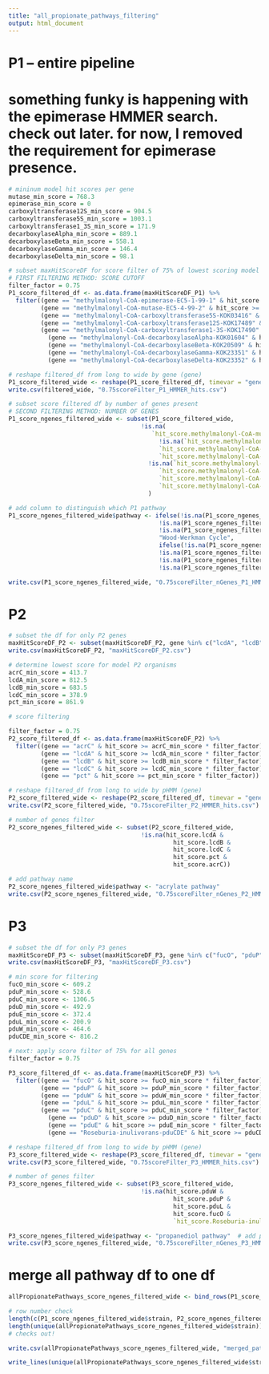 ```yaml
---
title: "all_propionate_pathways_filtering"
output: html_document
---
```


# P1 -- entire pipeline
# something funky is happening with the epimerase HMMER search. check out later. for now, I removed the requirement for epimerase presence.
```r
# mininum model hit scores per gene
mutase_min_score = 768.3
epimerase_min_score = 0
carboxyltransferase12S_min_score = 904.5
carboxyltransferase5S_min_score = 1003.1
carboxyltransferase1_3S_min_score = 171.9
decarboxylaseAlpha_min_score = 889.1
decarboxylaseBeta_min_score = 558.1
decarboxylaseGamma_min_score = 146.4
decarboxylaseDelta_min_score = 98.1

# subset maxHitScoreDF for score filter of 75% of lowest scoring model propionate producer
# FIRST FILTERING METHOD: SCORE CUTOFF
filter_factor = 0.75
P1_score_filtered_df <- as.data.frame(maxHitScoreDF_P1) %>%
  filter((gene == "methylmalonyl-CoA-epimerase-EC5-1-99-1" & hit_score >= epimerase_min_score * filter_factor) |
         (gene == "methylmalonyl-CoA-mutase-EC5-4-99-2" & hit_score >= mutase_min_score * filter_factor) |
         (gene == "methylmalonyl-CoA-carboxyltransferase5S-KOK03416" & hit_score >= carboxyltransferase5S_min_score * filter_factor) |
         (gene == "methylmalonyl-CoA-carboxyltransferase12S-KOK17489" & hit_score >= carboxyltransferase12S_min_score * filter_factor) |
         (gene == "methylmalonyl-CoA-carboxyltransferase1-3S-KOK17490" & hit_score >= carboxyltransferase1_3S_min_score * filter_factor) |
           (gene == "methylmalonyl-CoA-decarboxylaseAlpha-KOK01604" & hit_score >= decarboxylaseAlpha_min_score * filter_factor) |
           (gene == "methylmalonyl-CoA-decarboxylaseBeta-KOK20509" & hit_score >= decarboxylaseBeta_min_score * filter_factor) |
           (gene == "methylmalonyl-CoA-decarboxylaseGamma-KOK23351" & hit_score >= decarboxylaseGamma_min_score * filter_factor) |
           (gene == "methylmalonyl-CoA-decarboxylaseDelta-KOK23352" & hit_score >= decarboxylaseDelta_min_score * filter_factor))

# reshape filtered_df from long to wide by gene (gene)
P1_score_filtered_wide <- reshape(P1_score_filtered_df, timevar = "gene", direction = "wide", idvar = "strain")
write.csv(filtered_wide, "0.75scoreFilter_P1_HMMER_hits.csv")

# subset score filtered df by number of genes present
# SECOND FILTERING METHOD: NUMBER OF GENES
P1_score_ngenes_filtered_wide <- subset(P1_score_filtered_wide, 
                                     !is.na(
                                        `hit_score.methylmalonyl-CoA-mutase-EC5-4-99-2`) & ( 
                                          !is.na(`hit_score.methylmalonyl-CoA-carboxyltransferase1-3S-KOK17490` & 
                                          `hit_score.methylmalonyl-CoA-carboxyltransferase12S-KOK17489` &
                                          `hit_score.methylmalonyl-CoA-carboxyltransferase5S-KOK03416`) | 
                                       !is.na(`hit_score.methylmalonyl-CoA-decarboxylaseAlpha-KOK01604` & 
                                          `hit_score.methylmalonyl-CoA-decarboxylaseBeta-KOK20509` &
                                          `hit_score.methylmalonyl-CoA-decarboxylaseDelta-KOK23352` &
                                          `hit_score.methylmalonyl-CoA-decarboxylaseGamma-KOK23351`))
                                       )

# add column to distinguish which P1 pathway
P1_score_ngenes_filtered_wide$pathway <- ifelse(!is.na(P1_score_ngenes_filtered_wide$`hit_score.methylmalonyl-CoA-carboxyltransferase1-3S-KOK17490`) & 
                                          !is.na(P1_score_ngenes_filtered_wide$`hit_score.methylmalonyl-CoA-carboxyltransferase12S-KOK17489`) &
                                          !is.na(P1_score_ngenes_filtered_wide$`hit_score.methylmalonyl-CoA-carboxyltransferase5S-KOK03416`),
                                          "Wood-Werkman Cycle",
                                          ifelse(!is.na(P1_score_ngenes_filtered_wide$`hit_score.methylmalonyl-CoA-decarboxylaseAlpha-KOK01604`) & 
                                          !is.na(P1_score_ngenes_filtered_wide$`hit_score.methylmalonyl-CoA-decarboxylaseBeta-KOK20509`) &
                                          !is.na(P1_score_ngenes_filtered_wide$`hit_score.methylmalonyl-CoA-decarboxylaseDelta-KOK23352`) &
                                          !is.na(P1_score_ngenes_filtered_wide$`hit_score.methylmalonyl-CoA-decarboxylaseGamma-KOK23351`), "sodium-pumping decarboxylase", NA))

write.csv(P1_score_ngenes_filtered_wide, "0.75scoreFilter_nGenes_P1_HMMER_hits.csv")

```

# P2
```r
# subset the df for only P2 genes
maxHitScoreDF_P2 <- subset(maxHitScoreDF_P2, gene %in% c("lcdA", "lcdB", "lcdC", "pct", "acrC"))
write.csv(maxHitScoreDF_P2, "maxHitScoreDF_P2.csv")

# determine lowest score for model P2 organisms
acrC_min_score = 413.7
lcdA_min_score = 812.5
lcdB_min_score = 683.5
lcdC_min_score = 378.9
pct_min_score = 861.9

# score filtering

filter_factor = 0.75
P2_score_filtered_df <- as.data.frame(maxHitScoreDF_P2) %>%
  filter((gene == "acrC" & hit_score >= acrC_min_score * filter_factor) |
         (gene == "lcdA" & hit_score >= lcdA_min_score * filter_factor) |
         (gene == "lcdB" & hit_score >= lcdB_min_score * filter_factor) |
         (gene == "lcdC" & hit_score >= lcdC_min_score * filter_factor) |
         (gene == "pct" & hit_score >= pct_min_score * filter_factor))

# reshape filtered_df from long to wide by pHMM (gene)
P2_score_filtered_wide <- reshape(P2_score_filtered_df, timevar = "gene", direction = "wide", idvar = "strain")
write.csv(P2_score_filtered_wide, "0.75scoreFilter_P2_HMMER_hits.csv")

# number of genes filter
P2_score_ngenes_filtered_wide <- subset(P2_score_filtered_wide, 
                                     !is.na(hit_score.lcdA & 
                                              hit_score.lcdB &
                                              hit_score.lcdC &
                                              hit_score.pct &
                                              hit_score.acrC))

# add pathway name
P2_score_ngenes_filtered_wide$pathway <- "acrylate pathway"
write.csv(P2_score_ngenes_filtered_wide, "0.75scoreFilter_nGenes_P2_HMMER_hits.csv")

```

# P3
```r
# subset the df for only P3 genes
maxHitScoreDF_P3 <- subset(maxHitScoreDF_P3, gene %in% c("fucO", "pduP", "pduC", "pduD", "pduE", "pduL", "pduW", "Roseburia-inulivorans-pduCDE"))
write.csv(maxHitScoreDF_P3, "maxHitScoreDF_P3.csv")

# min score for filtering
fucO_min_score <- 609.2 
pduP_min_score <- 528.6
pduC_min_score <- 1306.5
pduD_min_score <- 492.9
pduE_min_score <- 372.4
pduL_min_score <- 200.9
pduW_min_score <- 464.6
pduCDE_min_score <- 816.2

# next: apply score filter of 75% for all genes
filter_factor = 0.75

P3_score_filtered_df <- as.data.frame(maxHitScoreDF_P3) %>%
  filter((gene == "fucO" & hit_score >= fucO_min_score * filter_factor) |
         (gene == "pduP" & hit_score >= pduP_min_score * filter_factor) |
         (gene == "pduW" & hit_score >= pduW_min_score * filter_factor) |
         (gene == "pduL" & hit_score >= pduL_min_score * filter_factor) |
         (gene == "pduC" & hit_score >= pduC_min_score * filter_factor) |
           (gene == "pduD" & hit_score >= pduD_min_score * filter_factor) |
           (gene == "pduE" & hit_score >= pduE_min_score * filter_factor) |
           (gene == "Roseburia-inulivorans-pduCDE" & hit_score >= pduCDE_min_score * filter_factor))

# reshape filtered_df from long to wide by pHMM (gene)
P3_score_filtered_wide <- reshape(P3_score_filtered_df, timevar = "gene", direction = "wide", idvar = "strain")
write.csv(P3_score_filtered_wide, "0.75scoreFilter_P3_HMMER_hits.csv")

# number of genes filter
P3_score_ngenes_filtered_wide <- subset(P3_score_filtered_wide, 
                                     !is.na(hit_score.pduW & 
                                              hit_score.pduP &
                                              hit_score.pduL &
                                              hit_score.fucO &
                                              `hit_score.Roseburia-inulivorans-pduCDE`))

P3_score_ngenes_filtered_wide$pathway <- "propanediol pathway"  # add pathway name
write.csv(P3_score_ngenes_filtered_wide, "0.75scoreFilter_nGenes_P3_HMMER_hits.csv")

```

# merge all pathway df to one df
```r
allPropionatePathways_score_ngenes_filtered_wide <- bind_rows(P1_score_ngenes_filtered_wide, P2_score_ngenes_filtered_wide, P3_score_ngenes_filtered_wide)

# row number check
length(c(P1_score_ngenes_filtered_wide$strain, P2_score_ngenes_filtered_wide$strain, P3_score_ngenes_filtered_wide$strain))
length(unique(allPropionatePathways_score_ngenes_filtered_wide$strain))
# checks out!

write.csv(allPropionatePathways_score_ngenes_filtered_wide, "merged_pathways_df_afterFiltering.csv")

write_lines(unique(allPropionatePathways_score_ngenes_filtered_wide$strain), file = "/Users/rebeccachristensen/Desktop/Cremer_Lab_2022/propionate_gene_catalogue/config/hit_strains_all_pathways.txt", sep = "\n")
```

